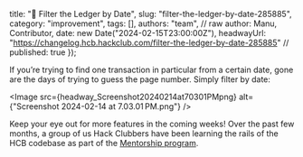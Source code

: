   title: "📅 Filter the Ledger by Date",
  slug: "filter-the-ledger-by-date-285885",
  category: "improvement",
  tags: [],
  authors: "team", // raw author:  Manu, Contributor,
  date: new Date("2024-02-15T23:00:00Z"),
  headwayUrl: "https://changelog.hcb.hackclub.com/filter-the-ledger-by-date-285885" // published: true
});

If you’re trying to find one transaction in particular from a certain date, gone are the days of trying to guess the page number. Simply filter by date:


      
<Image src={headway_Screenshot20240214at70301PMpng} alt={"Screenshot 2024-02-14 at 7.03.01 PM.png"} />


Keep your eye out for more features in the coming weeks! Over the past few months, a group of us Hack Clubbers have been learning the rails of the HCB codebase as part of the [Mentorship program](https://gist.github.com/sampoder/29322591e88a36af1966a38732f8fa15).
